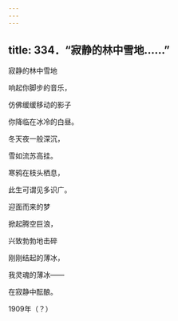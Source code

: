 ```yaml
---
---
---
```

title: 334．“寂静的林中雪地……”
---




寂静的林中雪地

响起你脚步的音乐，

仿佛缓缓移动的影子

你降临在冰冷的白昼。

冬天夜一般深沉，

雪如流苏高挂。

寒鸦在枝头栖息，

此生可谓见多识广。

迎面而来的梦

掀起腾空巨浪，

兴致勃勃地击碎

刚刚结起的薄冰，

我灵魂的薄冰——

在寂静中酝酿。

1909年（？）